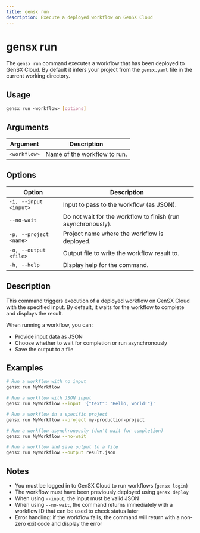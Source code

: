 ```yaml
---
title: gensx run
description: Execute a deployed workflow on GenSX Cloud
---
```


# gensx run

The `gensx run` command executes a workflow that has been deployed to GenSX Cloud. By default it infers your project from the `gensx.yaml` file in the current working directory.

## Usage

```bash
gensx run <workflow> [options]
```

## Arguments

| Argument     | Description                  |
| ------------ | ---------------------------- |
| `<workflow>` | Name of the workflow to run. |

## Options

| Option                 | Description                                                  |
| ---------------------- | ------------------------------------------------------------ |
| `-i, --input <input>`  | Input to pass to the workflow (as JSON).                     |
| `--no-wait`            | Do not wait for the workflow to finish (run asynchronously). |
| `-p, --project <name>` | Project name where the workflow is deployed.                 |
| `-o, --output <file>`  | Output file to write the workflow result to.                 |
| `-h, --help`           | Display help for the command.                                |

## Description

This command triggers execution of a deployed workflow on GenSX Cloud with the specified input. By default, it waits for the workflow to complete and displays the result.

When running a workflow, you can:

- Provide input data as JSON
- Choose whether to wait for completion or run asynchronously
- Save the output to a file

## Examples

```bash
# Run a workflow with no input
gensx run MyWorkflow

# Run a workflow with JSON input
gensx run MyWorkflow --input '{"text": "Hello, world!"}'

# Run a workflow in a specific project
gensx run MyWorkflow --project my-production-project

# Run a workflow asynchronously (don't wait for completion)
gensx run MyWorkflow --no-wait

# Run a workflow and save output to a file
gensx run MyWorkflow --output result.json
```

## Notes

- You must be logged in to GenSX Cloud to run workflows (`gensx login`)
- The workflow must have been previously deployed using `gensx deploy`
- When using `--input`, the input must be valid JSON
- When using `--no-wait`, the command returns immediately with a workflow ID that can be used to check status later
- Error handling: if the workflow fails, the command will return with a non-zero exit code and display the error
